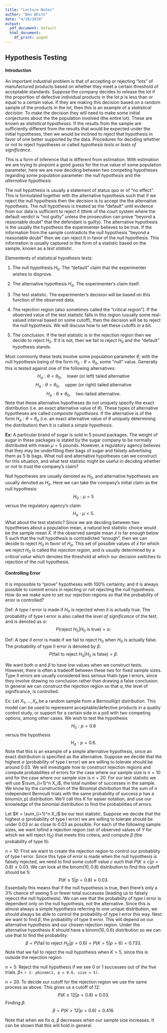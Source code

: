 ```yaml
---
title: "Lecture Notes"
author: "Ben White"
date: "4/10/2018"
output:
  pdf_document: default
  html_document:
    df_print: paged
---
```


## Hypothesis Testing

#### Introduction
An important industrial problem is that of accepting or rejecting "lots" of manufactured products based on whether they meet a certain threshold of acceptable standards. Suppose the company decides to release the lot if the proportion of defective individual products in the lot $p$ is less than or equal to a certain value. If they are making this decision based on a random sample of the products in the lot, then this is an example of a *statistical decision*. To make the decision they will need to make some initial conjectures about the the population involved (the entire lot). These are known as *statistical hypotheses*. If the results from the sample are sufficiently different from the results that would be expected under the initial hypotheses, then we would be inclined to reject that hypothesis in favor of one better supported by the data. Procedures for deciding whether or not to reject hypotheses or called *hypothesis tests* or *tests of significance*.

This is a form of inference that is different from estimation. With estimation we are trying to pinpoint a good guess for the true value of some population parameter, here we are now deciding between two competing hypotheses regarding some population parameter: the *null hypothesis* and the *alternative hypothesis*.

The null hypothesis is usually a statement of status quo or of "no effect". This is formulated together with the alternative hypothesis such that if we reject the null hypothesis then the decision is to accept the the alternative hypothesis. The null hypothesis is treated as the "default" until evidence from our data is sufficient to reject it (think of the court system where the default verdict is "not guilty" unless the prosecution can prove "beyond a reasonable doubt" that the defendant is guilty). The alternative hypothesis is the usually the hypothesis the experimenter believes to be true. If the information from the sample contradicts the null hypothesis "beyond a reasonable doubt" then we can reject it in favor of the null hypothesis. This information is usually captured in the form of a statistic based on the sample, known as a *test statistic*. 

Elementents of statistical hypothesis tests:

1. The null hypothesis $H_0$. The "default" claim that the experimenter wishes to disprove.

2. The alternative hypothesis $H_a$. The experimenter's claim itself.

3. The test statistic. The experimenter's decision will be based on this function of the observed data.

4. The rejection region (also sometimes called the "critical region"). If the observed value of the test statistic falls in this region (usually some real-valued interval based on some cutoff), then the decision will be to reject the null hypothesis. We will discuss how to set these cutoffs in a bit.

5. The conclusion. If the test statistic is in the rejection region then we decide to reject $H_0$. If it is not, then we fail to reject $H_0$ and the "default" hypothesis stands.

Most commonly these tests involve some population parameter $\theta$, with the null hypothesis being of the form $H_0: \theta = \theta_0,$ some "null" value. Generally this is tested against one of the following alternatives: $$H_a: \theta < \theta_0, \quad \text{lower (or left) tailed alternative}$$  $$H_a: \theta > \theta_0, \quad \text{upper (or right) tailed alternative}$$ $$H_a: \theta \neq \theta_0, \quad \text{two-tailed alternative}.$$ Note that these alternative hypotheses do not uniquely specify the exact distribution (i.e. an exact alternative value of $\theta$). These types of alternative hypotheses are called *composite hypotheses*. If the alternative is of the form $H_a: \theta = \theta_a$ (i.e. an exact alternative value of $\theta$ uniquely determining the distribution) then it is called a *simple hypothesis*.


**Ex:** A particular brand of sugar is sold in 5 pound packages. The weight of sugar in these packages is stated by the sugar company to be normally distributed with mean $\mu = 5$ pounds. However, a regulatory agency believes that they may be underfilling their bags of sugar and falsely advertising them as 5 lb bags. What null and alternative hypotheses can we construct for this situation, and what test statistic might be useful in deciding whether or not to trust the company's claim?

Null hypotheses are usually denoted as $H_0$, and alternative hypotheses are usually denoted as $H_a$. Here we can take the company's initial claim as the null hypothesis: $$H_0: \mu = 5$$ versus the regulatory agency's claim: $$H_a: \mu < 5.$$ What about the test statistic? Since we are deciding between two hypotheses about a population mean, a natural test statistic choice would be the sample mean $\bar{X}$. If the observed sample mean $\bar{x}$ is far enough below $5$ such that the null hypothesis is contradicted "enough", then we can decide to reject $H_0$ in favor of $H_a$. This set of possible values of $\bar{x}$ for which we reject $H_0$ is called the *rejection region*, and is usually determined by a *critical value* which denotes the threshold at which our decision switches to rejection of the null hypothesis. 


#### Controlling Error


It is impossible to "prove" hypotheses with 100\% certainty, and it is always possible to commit errors in rejecting or not rejecting the null hypothesis. How do we make sure to set our rejection regions so that the probability of error is controlled?

Def: A *type I* error is made if $H_0$ is rejected when it is actually true. The probability of type I error is also called the *level of significance* of the test, and is denoted as $\alpha$: $$P(\text{reject } H_0|H_0\text{ is true}) = \alpha.$$

Def: A *type II* error is made if we fail to reject $H_0$ when $H_0$ is actually false. The probability of type II error is denoted by $\beta$: $$P(\text{fail to reject }H_0|H_0\text{ is false}) = \beta.$$ 

We want both $\alpha$ and $\beta$ to have low values when we construct tests. However, there is often a tradeoff between these two for fixed sample sizes. Type II errors are usually considered less serious thatn type I errors, since they involve drawing no conclusion rather than drawing a false conclusion. In general we can construct the rejection region so that $\alpha$, the level of significance, is controlled.

Ex: Let $X_1,...,X_n$ be a random sample from a Bernoulli($p$) distribution. This model can be used to reperesent acceptable/defective products in a quality control study, or support for a certain side in a poll with two competing options, among other cases. We wish to test the hypothesis $$H_0: p = 0.8$$ versus the hypothesis $$H_a: p = 0.6.$$ Note that this is an example of a simple alternative hypothesis, since an exact distribution is specified as the alternative. Suppose we decide that the highest $\alpha$ (probability of type I error) we are willing to tolerate should be around 0.03. We will investigate how to construct rejection regions and compute probabilities of errors for the case where our sample size is $n=10$ and for the case where our sample size is $n=20$. For our test statistic we will use $\sum_{i=1}^n X_i$, the total number of successes in the sample. We know by the construction of the Binomial distribution that the sum of $n$ independent Bernoulli trials with the same probability of success $p$ has a binom($n,p$) distribution. We'll call this $K$ for easier notation, and use our knowledge of the binomial distribution to find the probabilities of errors.

Let $K = \sum_{i=1}^n X_i$ be our test statistic. Suppose we decide that the highest $\alpha$ (probability of type I error) we are willing to tolerate should be under 0.03 or as close to 0.03 as possible. For each of the following sample sizes, we want tofind a rejection region (set of observed values of $Y$ for which we will reject $H_0$) that meets this critera, and compute $\beta$ (the probability of type II): 
    
$n=10$: First we want to create the rejection region to control our probability of type I error. Since this type of error is made when the null hypothesis is falsely rejected, we need to find some cutoff value $c$ such that $P(K \leq c|p = 0.8) \leq 0.03.$ We can look at the binom($10,0.8$) distribution to find this cutoff should be $5$: $$P(K \leq 5|p=0.8) \approx 0.03.$$ Essentially this means that if the null hypothesis is true, then there's only a 3\% chance of seeing 5 or fewer total successes (leading us to falsely rejecct the null hypothesis). We can see that the probability of type I error is dependent only on the null hypothesis, not the alternative. Since this is almost always a simple hypothesis referring to one unique distribution, we should always be able to control the probability of type I error this way. Next we want to find $\beta$, the probability of type II error. This will depend on our alternative hypothesis and our chosen rejection region. Under the alternative hypothesis $K$ should have a binom($10,0.6)$ distribution so we can use that to find the probability: $$\beta = P(\text{fail to reject } H_0|p = 0.6) = P(K > 5|p = 6) = 0.733.$$ Note that we fail to reject the null hypothesis when $K > 5$, since this is outside the rejection region.

$n=5$: Reject the null hypothesis if we see 0 or 1 successes out of the five trials. $\beta =$ `r 1- pbinom(1, p = 0.6, size = 5)`. 

$n=20$. To decide our cutoff for the rejection region we use the same process as above. This gives us a cutoff of 12: $$P(K \leq 12|p=0.8) \approx 0.03.$$ Finding $\beta$: $$\beta = P(K > 12|p = 0.6) = 0.416.$$
    
Note that when we fix $\alpha$, $\beta$ decreases when our sample size increases. It can be shown that this will hold in general.

